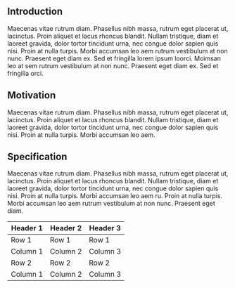## **Introduction**

Maecenas vitae rutrum diam. Phasellus nibh massa, rutrum eget placerat ut, lacinctus. Proin aliquet et lacus rhoncus blandit. Nullam tristique, diam et laoreet gravida, dolor tortor tincidunt urna, nec congue dolor sapien quis nisi. Proin at nulla turpis. Morbi accumsan leo aem rutrum vestibulum at non nunc. Praesent eget diam ex. Sed et fringilla  lorem ipsum loorci. Moimsan leo at sem rutrum vestibulum at non nunc. Praesent eget diam ex. Sed et fringilla orci.

## **Motivation**

Maecenas vitae rutrum diam. Phasellus nibh massa, rutrum eget placerat ut, lacinctus. Proin aliquet et lacus rhoncus blandit. Nullam tristique, diam et laoreet gravida, dolor tortor tincidunt urna, nec congue dolor sapien quis nisi. Proin at nulla turpis. Morbi accumsan leo aem.

## **Specification**

Maecenas vitae rutrum diam. Phasellus nibh massa, rutrum eget placerat ut, lacinctus. Proin aliquet et lacus rhoncus blandit. Nullam tristique, diam et laoreet gravida, dolor tortor tincidunt urna, nec congue dolor sapien quis nisi. Proin at nulla turpis. Morbi accumsan leo aem ru. Proin at nulla turpis. Morbi accumsan leo aem rutrum vestibulum at non nunc. Praesent eget diam.

| Header 1 | Header 2 | Header 3 |
| -------- | -------- | -------- |
| Row 1    | Row 1    | Row 1    |
| Column 1 | Column 2 | Column 3 |
| Row 2    | Row 2    | Row 2    |
| Column 1 | Column 2 | Column 3 |
